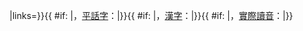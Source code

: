 <includeonly>{{langWithName|cdo|閩東語|{{ #if: {{{1|}}}|{{sans-serif|{{lang|cdo|{{{1|}}}}}}}|}}|links={{{links|}}}}}{{ #if: {{{buc|}}} |，[[平話字]]：<span lang="cdo" xml:lang="cdo-Latn" title="閩東語平話字表記">{{sans-serif|{{{buc}}}}}</span>|}}{{ #if: {{{han|}}} |，[[漢字]]：<span title="閩東語漢字表記">{{lang|zh-hant|{{{han}}}}}</span>|}}{{ #if: {{{ipa|}}} |，[[國際音標|實際讀音]]：{{IPA|/{{{ipa}}}/}}|}}</includeonly><noinclude>{{Documentation}}</noinclude>